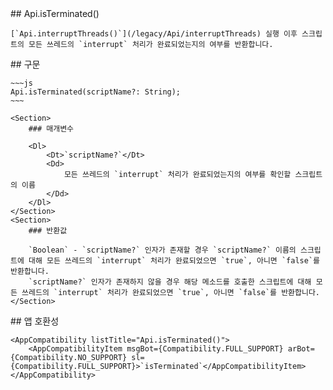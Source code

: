 
<Section>
    ## Api.isTerminated()

    [`Api.interruptThreads()`](/legacy/Api/interruptThreads) 실행 이후 스크립트의 모든 쓰레드의 `interrupt` 처리가 완료되었는지의 여부를 반환합니다.
</Section>
<Section>
    ## 구문

    ~~~js
    Api.isTerminated(scriptName?: String);
    ~~~

    <Section>
        ### 매개변수

        <Dl>
            <Dt>`scriptName?`</Dt>
            <Dd>
                모든 쓰레드의 `interrupt` 처리가 완료되었는지의 여부를 확인할 스크립트의 이름
            </Dd>
        </Dl>
    </Section>
    <Section>
        ### 반환값

        `Boolean` - `scriptName?` 인자가 존재할 경우 `scriptName?` 이름의 스크립트에 대해 모든 쓰레드의 `interrupt` 처리가 완료되었으면 `true`, 아니면 `false`를 반환합니다.
        `scriptName?` 인자가 존재하지 않을 경우 해당 메소드를 호출한 스크립트에 대해 모든 쓰레드의 `interrupt` 처리가 완료되었으면 `true`, 아니면 `false`를 반환합니다.
    </Section>
</Section>
<Section>
    ## 앱 호환성

    <AppCompatibility listTitle="Api.isTerminated()">
        <AppCompatibilityItem msgBot={Compatibility.FULL_SUPPORT} arBot={Compatibility.NO_SUPPORT} sl={Compatibility.FULL_SUPPORT}>`isTerminated`</AppCompatibilityItem>
    </AppCompatibility>
</Section>